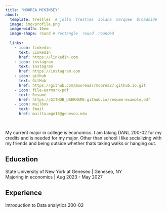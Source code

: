 ```yaml
---
title: "MOOREA MCKINSEY" 
about:
  template: trestles  # jolla  trestles  solana  marquee  broadside
  image: img/profile.png
  image-width: 16em
  image-shape: round # rectangle  round  rounded
  
  links:
    - icon: linkedin
      text: LinkedIn
      href: https://linkedin.com
    - icon: instagram
      text: Instagram
      href: https://instagram.com
    - icon: github
      text: GitHub
      href: https://github.com/moorea27/moorea27.github.io.git
    - icon: file-earmark-pdf
      text: Resumé
      href: https://GITHUB_USERNAME.github.io/resume-example.pdf
    - icon: mailbox
      text: Email
      href: mailto:mgm15@geneseo.edu

---
```


My current major in college is economics. I am taking DANL 200-02 for my credits
and is needed for my major. Other than school I like socializing with my friends
and being outside whether thats taking walks or hanging out. 

## Education

State University of New York at Geneseo | Geneseo, NY <br>
Majoring in economics | Aug 2023 - May 2027 <br>

## Experience

Introduction to Data analytics 200-02



